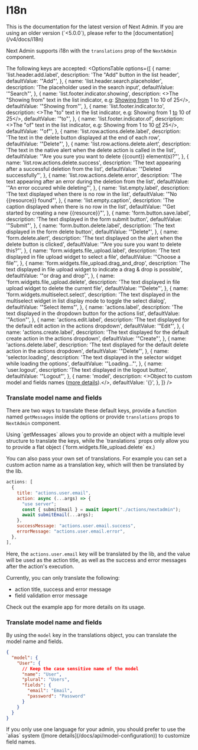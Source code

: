
# I18n

<Callout type="info">
  This is the documentation for the latest version of Next Admin. If you are using an older version (`<5.0.0`), please refer to the [documentation](/v4/docs/i18n)
</Callout>

Next Admin supports i18n with the `translations` prop of the `NextAdmin` component.

The following keys are accepted:
<OptionsTable
      options={[
        {
          name: 'list.header.add.label',
          description: 'The "Add" button in the list header',
          defaultValue: '"Add"',
        },
        {
          name: 'list.header.search.placeholder',
          description: 'The placeholder used in the search input',
          defaultValue: '"Search"',
        },
        {
          name: 'list.footer.indicator.showing',
          description: <>The "Showing from" text in the list indicator, e.g: <u>Showing from</u> 1 to 10 of 25</>,
            defaultValue: '"Showing from"',
          },
          {
            name: 'list.footer.indicator.to',
            description: <>The "to" text in the list indicator, e.g: Showing from 1 <u>to</u> 10 of 25</>,
            defaultValue: '"to"',
          },
          {
            name: 'list.footer.indicator.of',
            description: <>The "of" text in the list indicator, e.g: Showing from 1 to 10 <u>of</u> 25</>,
            defaultValue: '"of"',
          },
          {
            name: 'list.row.actions.delete.label',
            description: 'The text in the delete button displayed at the end of each row',
            defaultValue: '"Delete"',
          },
          {
            name: 'list.row.actions.delete.alert',
            description: 'The text in the native alert when the delete action is called in the list',
            defaultValue: '"Are you sure you want to delete {{count}} element(s)?"',
          },
          {
            name: 'list.row.actions.delete.success',
            description: 'The text appearing after a successful deletion from the list',
            defaultValue: '"Deleted successfully"',
          },
          {
            name: 'list.row.actions.delete.error',
            description: 'The text appearing after an error during the deletion from the list',
            defaultValue: '"An error occured while deleting"',
          },
          {
            name: 'list.empty.label',
            description: 'The text displayed when there is no row in the list',
            defaultValue: '"No {{resource}} found"',
          },
          {
            name: 'list.empty.caption',
            description: 'The caption displayed when there is no row in the list',
            defaultValue: '"Get started by creating a new {{resource}}"',
          },
          {
            name: 'form.button.save.label',
            description: 'The text displayed in the form submit button',
            defaultValue: '"Submit"',
          },
          {
            name: 'form.button.delete.label',
            description: 'The text displayed in the form delete button',
            defaultValue: '"Delete"',
          },
          {
            name: 'form.delete.alert',
            description: 'The text displayed on the alert when the delete button is clicked',
            defaultValue: '"Are you sure you want to delete this?"',
          },
          {
            name: 'form.widgets.file_upload.label',
            description: 'The text displayed in file upload widget to select a file',
            defaultValue: '"Choose a file"',
          },
          {
            name: 'form.widgets.file_upload.drag_and_drop',
            description: 'The text displayed in file upload widget to indicate a drag & drop is possible',
            defaultValue: '"or drag and drop"',
          },
          {
            name: 'form.widgets.file_upload.delete',
            description: 'The text displayed in file upload widget to delete the current file',
            defaultValue: '"Delete"',
          },
          {
            name: 'form.widgets.multiselect.select',
            description: 'The text displayed in the multiselect widget in list display mode to toggle the select dialog',
            defaultValue: '"Select items"',
          },
          {
            name: 'actions.label',
            description: 'The text displayed in the dropdown button for the actions list',
            defaultValue: '"Action"',
          },
          {
            name: 'actions.edit.label',
            description: 'The text displayed for the default edit action in the actions dropdown',
            defaultValue: '"Edit"',
          },
          {
            name: 'actions.create.label',
            description: 'The text displayed for the default create action in the actions dropdown',
            defaultValue: '"Create"',
          },
          {
            name: 'actions.delete.label',
            description: 'The text displayed for the default delete action in the actions dropdown',
            defaultValue: '"Delete"',
          },
          {
            name: 'selector.loading',
            description: 'The text displayed in the selector widget while loading the options',
            defaultValue: '"Loading..."',
          },
          {
            name: 'user.logout',
            description: 'The text displayed in the logout button',
            defaultValue: '"Logout"',
          },
        {
          name: 'model',
          description: <>Object to custom model and fields names (<a href="#translate-model-name-and-fields">more details</a>).</>,
          defaultValue: '{}',
        },
  ]}
/>

### Translate model name and fields

There are two ways to translate these default keys, provide a function named `getMessages` inside the options or provide `translations` props to `NextAdmin` component.

<Callout type="info">
  Using `getMessages` allows you to provide an object with a multiple level structure to translate the keys, while the `translations` props only allow you to provide a flat object (`form.widgets.file_upload.delete` ex.)
</Callout>

You can also pass your own set of translations. For example you can set a custom action name as a translation key, which will then be translated by the lib.

```js
actions: [
  {
    title: "actions.user.email",
    action: async (...args) => {
      "use server";
      const { submitEmail } = await import("./actions/nextadmin");
      await submitEmail(...args);
    },
    successMessage: "actions.user.email.success",
    errorMessage: "actions.user.email.error",
  },
],
```

Here, the `actions.user.email` key will be translated by the lib, and the value will be used as the action title, as well as the success and error messages after the action's execution.

Currently, you can only translate the following:

- action title, success and error message
- field validation error message

Check out the example app for more details on its usage.

### Translate model name and fields

By using the `model` key in the translations object, you can translate the model name and fields.

```json
{
  "model": {
    "User": {
      // Keep the case sensitive name of the model
      "name": "User",
      "plural": "Users",
      "fields": {
        "email": "Email",
        "password": "Password"
      }
    }
  }
}
```

<Callout type="info">
  If you only use one language for your admin, you should prefer to use the `alias` system ([more details](/docs/api/model-configuration)) to customize field names.
</Callout>
